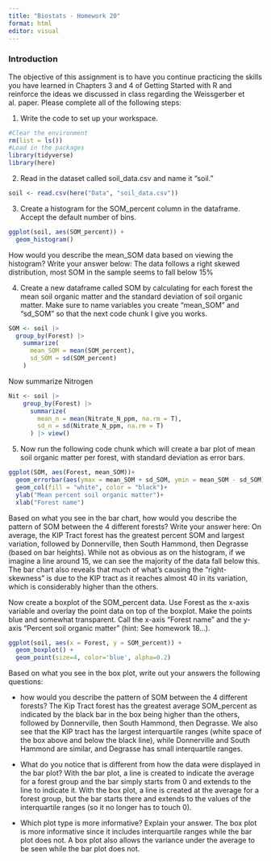 ```yaml
---
title: "Biostats - Homework 20"
format: html
editor: visual
---
```


### Introduction

The objective of this assignment is to have you continue practicing the skills you have learned in Chapters 3 and 4 of Getting Started with R and reinforce the ideas we discussed in class regarding the Weissgerber et al. paper. Please complete all of the following steps:

1.  Write the code to set up your workspace.

```r
#Clear the environment 
rm(list = ls())
#Load in the packages 
library(tidyverse)
library(here)

```

2.  Read in the dataset called soil_data.csv and name it "soil."

```r
soil <- read.csv(here("Data", "soil_data.csv"))
```

3.  Create a histogram for the SOM_percent column in the dataframe. Accept the default number of bins.

```r
ggplot(soil, aes(SOM_percent)) +
  geom_histogram()
```

How would you describe the mean_SOM data based on viewing the histogram? Write your answer below:
The data follows a right skewed distribution, most SOM in the sample seems to fall below 15%

4.  Create a new dataframe called SOM by calculating for each forest the mean soil organic matter and the standard deviation of soil organic matter. Make sure to name variables you create "mean_SOM" and "sd_SOM" so that the next code chunk I give you works.

```r
SOM <- soil |>
  group_by(Forest) |>
    summarize(
      mean_SOM = mean(SOM_percent),
      sd_SOM = sd(SOM_percent)
    )
```

Now summarize Nitrogen
```r
Nit <- soil |> 
    group_by(Forest) |> 
      summarize(
        mean_n = mean(Nitrate_N_ppm, na.rm = T),
        sd_n = sd(Nitrate_N_ppm, na.rm = T)
      ) |> view()
```

5.  Now run the following code chunk which will create a bar plot of mean soil organic matter per forest, with standard deviation as error bars.

```r
ggplot(SOM, aes(Forest, mean_SOM))+
  geom_errorbar(aes(ymax = mean_SOM + sd_SOM, ymin = mean_SOM - sd_SOM), width = 0.2)+
  geom_col(fill = "white", color = "black")+
  ylab("Mean percent soil organic matter")+
  xlab("Forest name")
```

Based on what you see in the bar chart, how would you describe the pattern of SOM between the 4 different forests? Write your answer here:
On average, the KIP Tract forest has the greatest percent SOM and largest variation, followed by Donnerville, then South Hammond, then Degrasse (based on bar heights). While not as obvious as on the histogram, if we imagine a line around 15, we can see the majority of the data fall below this. The bar chart also reveals that much of what's causing the "right-skewness" is due to the KIP tract as it reaches almost 40 in its variation, which is considerably higher than the others. 

Now create a boxplot of the SOM_percent data. Use Forest as the x-axis variable and overlay the point data on top of the boxplot. Make the points blue and somewhat transparent. Call the x-axis "Forest name" and the y-axis "Percent soil organic matter" (hint: See homework 18...).

```r
ggplot(soil, aes(x = Forest, y = SOM_percent)) +
  geom_boxplot() +
  geom_point(size=4, color='blue', alpha=0.2)
```

Based on what you see in the box plot, write out your answers the following questions:

-   how would you describe the pattern of SOM between the 4 different forests?
    The Kip Tract forest has the greatest average SOM_percent as indicated by the black bar in the box being higher than the others, followed by Donnerville, then South Hammond, then Degrasse. We also see that the KIP tract has the largest interquartile ranges (white space of the box above and below the black line), while Donnerville and South Hammond are similar, and Degrasse has small interquartile ranges. 

-   What do you notice that is different from how the data were displayed in the bar plot?
  With the bar plot, a line is created to indicate the average for a forest group and the bar simply starts from 0 and extends to the line to indicate it. With the box plot, a line is created at the average for a forest group, but the bar starts there and extends to the values of the interquartile ranges (so it no longer has to touch 0).
-   Which plot type is more informative? Explain your answer.
The box plot is more informative since it includes interquartile ranges while the bar plot does not. A box plot also allows the variance under the average to be seen while the bar plot does not.
